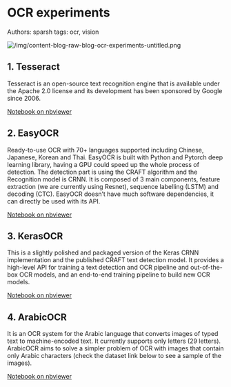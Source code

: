 # OCR experiments

Authors: sparsh
tags: ocr, vision

![/img/content-blog-raw-blog-ocr-experiments-untitled.png](/img/content-blog-raw-blog-ocr-experiments-untitled.png)

## 1. Tesseract

Tesseract is an open-source text recognition engine that is available under the Apache 2.0 license and its development has been sponsored by Google since 2006.

[Notebook on nbviewer](https://nbviewer.jupyter.org/gist/sparsh-ai/2d1f533048a3655de625298c3dd32d47)

## 2. EasyOCR

Ready-to-use OCR with 70+ languages supported including Chinese, Japanese, Korean and Thai. EasyOCR is built with Python and Pytorch deep learning library, having a GPU could speed up the whole process of detection. The detection part is using the CRAFT algorithm and the Recognition model is CRNN. It is composed of 3 main components, feature extraction (we are currently using Resnet), sequence labelling (LSTM) and decoding (CTC). EasyOCR doesn’t have much software dependencies, it can directly be used with its API.

[Notebook on nbviewer](https://nbviewer.jupyter.org/gist/sparsh-ai/12359606ee4127513c66fc3b4ff18e5b)

## 3. KerasOCR

This is a slightly polished and packaged version of the Keras CRNN implementation and the published CRAFT text detection model. It provides a high-level API for training a text detection and OCR pipeline and out-of-the-box OCR models, and an end-to-end training pipeline to build new OCR models.

[Notebook on nbviewer](https://nbviewer.jupyter.org/gist/sparsh-ai/2fcb764619baf5f56cf7122b1b2c527c)

## 4. ArabicOCR

It is an OCR system for the Arabic language that converts images of typed text to machine-encoded text. It currently supports only letters (29 letters).  ArabicOCR aims to solve a simpler problem of OCR with images that contain only Arabic characters (check the dataset link below to see a sample of the images).

[Notebook on nbviewer](https://nbviewer.jupyter.org/gist/sparsh-ai/26df76b78f8cd2018a068b284b7cfe56)